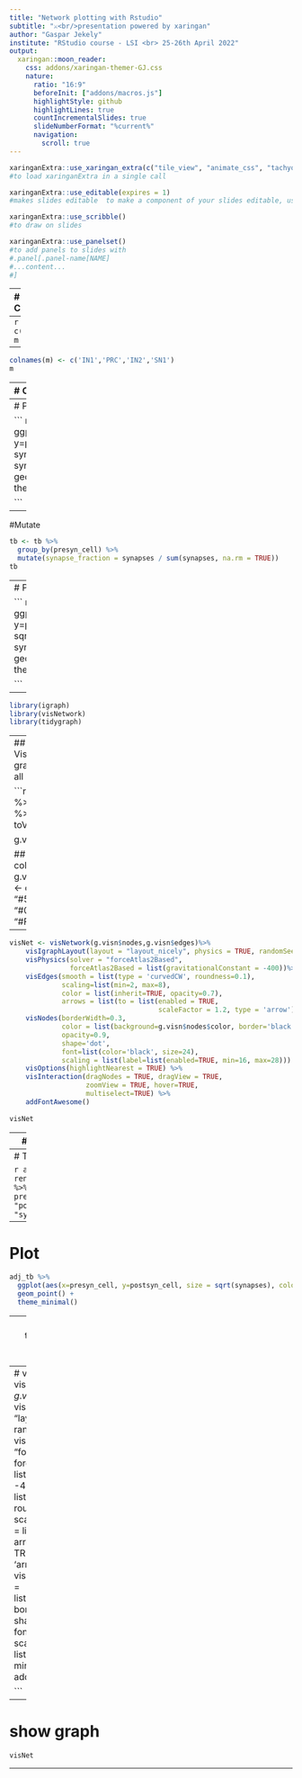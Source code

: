 ```yaml
---
title: "Network plotting with Rstudio"
subtitle: "⚔<br/>presentation powered by xaringan"
author: "Gaspar Jekely"
institute: "RStudio course - LSI <br> 25-26th April 2022"
output:
  xaringan::moon_reader:
    css: addons/xaringan-themer-GJ.css
    nature:
      ratio: "16:9"
      beforeInit: ["addons/macros.js"]
      highlightStyle: github
      highlightLines: true
      countIncrementalSlides: true
      slideNumberFormat: "%current%"
      navigation:
        scroll: true
---
```



```r
xaringanExtra::use_xaringan_extra(c("tile_view", "animate_css", "tachyons"))
#to load xaringanExtra in a single call
```

```r
xaringanExtra::use_editable(expires = 1)
#makes slides editable  to make a component of your slides editable, use the .can-edit[] class.

```

```r
xaringanExtra::use_scribble()
#to draw on slides
```

```r
xaringanExtra::use_panelset()
#to add panels to slides with
#.panel[.panel-name[NAME]
#...content...
#]
```

---
# Network plotting - Create a matrix

``` r
library(tidyverse)
m <- matrix(c(1,2,3,0,0,3,11,4,0,1,0,3,4,5,6,7), nrow=4)
m
```
--
``` r
rownames(m) <- c('IN1','PRC','IN2','SN1')
m
```
--
``` r
colnames(m) <- c('IN1','PRC','IN2','SN1')
m
```

---
# Convert to tibble

``` r
tb <- as.data.frame(m) %>%
  rownames_to_column(var = "presyn_cell") %>%
  pivot_longer(-presyn_cell, names_to = "postsyn_cell", values_to = "synapses")
tb
```

---
# Plot with ggplot

``` r
tb %>%
  ggplot(aes(x=presyn_cell, y=postsyn_cell, size = synapses, color = synapses)) +
  geom_point() +
  theme_minimal()

```
---
#Mutate

```r
tb <- tb %>%
  group_by(presyn_cell) %>%
  mutate(synapse_fraction = synapses / sum(synapses, na.rm = TRUE))
tb
```

---
# Plot with ggplot

``` r
tb %>%
  ggplot(aes(x=presyn_cell, y=postsyn_cell, size = sqrt(synapses), color = synapse_fraction)) +
  geom_point() +
  theme_minimal()

```
 
---

```r
library(igraph)
library(visNetwork)
library(tidygraph)
```
---
## convert to VisNetwork via tbl graph (works with all igraph methods)

```r
g.visn <- tb %>%
  as_tbl_graph %>%
  toVisNetworkData()

g.visn 

## we can assign color to nodes
g.visn$nodes$color <- c("#E69F00", "#56B4E9", "#009E73", "#F0E442")
```

---

```r
visNet <- visNetwork(g.visn$nodes,g.visn$edges)%>% 
    visIgraphLayout(layout = "layout_nicely", physics = TRUE, randomSeed = 42) %>%
    visPhysics(solver = "forceAtlas2Based",
               forceAtlas2Based = list(gravitationalConstant = -400))%>%
    visEdges(smooth = list(type = 'curvedCW', roundness=0.1),
             scaling=list(min=2, max=8),
             color = list(inherit=TRUE, opacity=0.7),
             arrows = list(to = list(enabled = TRUE, 
                                     scaleFactor = 1.2, type = 'arrow'))) %>%
    visNodes(borderWidth=0.3, 
             color = list(background=g.visn$nodes$color, border='black'),
             opacity=0.9,
             shape='dot', 
             font=list(color='black', size=24),
             scaling = list(label=list(enabled=TRUE, min=16, max=28))) %>%
    visOptions(highlightNearest = TRUE) %>%
    visInteraction(dragNodes = TRUE, dragView = TRUE,
                   zoomView = TRUE, hover=TRUE,
                   multiselect=TRUE) %>%
    addFontAwesome()
   
visNet
```

---
# Read adjacency matrix

```r
adj <- read_csv("assets/data/adjacency_matrix.csv")

```

---
# Tidy it up

```r
adj_tb <- adj %>%
  rename(presyn_cell=Neurons) %>%
  pivot_longer(-presyn_cell, names_to = "postsyn_cell", values_to = "synapses") 
adj_tb
```

---
# Plot

```r
adj_tb %>%
  ggplot(aes(x=presyn_cell, y=postsyn_cell, size = sqrt(synapses), color = synapses)) +
  geom_point() +
  theme_minimal()

```

---
# Convert to network with tidygraph package (gives an iGraph object), then tp VisNetwork

```r
library(tidygraph)

g.visn <- adj_tb %>%
  as_tbl_graph %>%
  toVisNetworkData()
```

## define edge weights as 'values' 
```r

g.visn$edges$value <- g.visn$edges$synapses
```
---
# visNetwork plot
```r
visNet <- visNetwork(g.visn$nodes,g.visn$edges)%>% 
    visIgraphLayout(layout = "layout_nicely", physics = TRUE, randomSeed = 42) %>%
  visPhysics(solver = "forceAtlas2Based",
               forceAtlas2Based = list(gravitationalConstant = -400))%>%
    visEdges(smooth = list(type = 'curvedCW', roundness=0.1),
             scaling=list(min=2, max=8),
             color = list(inherit=TRUE, opacity=0.7),
             arrows = list(to = list(enabled = TRUE, 
                                     scaleFactor = 1.2, type = 'arrow'))) %>%
    visNodes(borderWidth=0.3, 
             color = list(background=g.visn$nodes$color, border='black'),
             opacity=0.9,
             shape='dot', 
             font=list(color='black', size=24),
             scaling = list(label=list(enabled=TRUE, min=16, max=28))) %>%
    addFontAwesome()

```

---
# show graph
```r
visNet
```

---